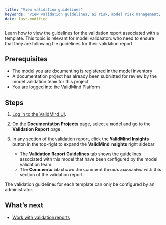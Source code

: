 ```yaml
---
title: "View validation guidelines"
keywords: "View validation guidelines, ai risk, model risk management, ValidMind"
date: last-modified
---
```


Learn how to view the guidelines for the validation report associated with a template. This topic is relevant for model validaators who need to ensure that they are following the guidelines for their validation report.  

## Prerequisites

* The model you are documenting is registered in the model inventory
* A documentation project has already been submitted for review by the model validation team for this project
* You are logged into the ValidMind Platform

## Steps

1. [Log in to the ValidMind UI]({{< var vm_ui >}}). 

2. On the **Documentation Projects** page, select a model and go to the  **Validation Report** page. 

1. In any section of the validation report, click the **ValidMind Insights** button in the top-right to expand the **ValidMind Insights** right sidebar 
<!--- **Need image** --->

   - The **Validation Report Guidelines** tab shows the guidelines associated with this model that have been configured by the model validation team.
   - The **Comments** tab shows the comment threads associated with this section of the validation report.

::: {.column-margin}
::: {.callout-tip}
The validation guidelines for each template can only be configured by an administrator.
:::
:::

<!---
## Troubleshooting

[Include any common issues or errors that may arise during the task and how to resolve them.]
--->

## What's next

<!---* [Create project findings](create-project-findings.qmd)--->
* [Work with validation reports](work-with-validation-reports.qmd)


